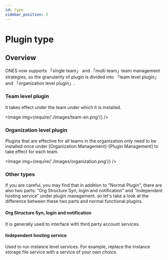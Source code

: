 ```yaml
---
id: type
sidebar_position: 3
---
```



# Plugin type

## Overview

ONES now supports 「single team」 and 「multi team」team management strategies, so the granularity of plugin is divided into 「team level plugin」and 「organization level plugin」.

### Team level plugin

It takes effect under the team under which it is installed.

<Image img={require('./images/team-en.png')} />

### Organization level plugin

Plugins that are effective for all teams in the organization only need to be installed once under [Organization Management]-[Plugin Management] to take effect for each team.

<Image img={require('./images/organization.png')} />

### Other types

If you are careful, you may find that in addition to "Normal Plugin", there are also two parts: "Org Structure Syn, login and notification" and "Independent hosting service" under plugin management. so let's take a look at the difference between these two parts and normal functional plugins.

#### Org Structure Syn, login and notification

It is generally used to interface with third party account services.

#### Independent hosting service

Used to run instance level services. For example, replace the instance storage file service with a service of your own choice.
